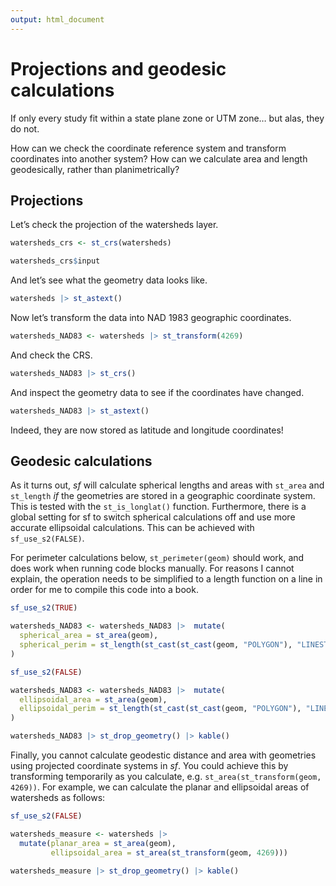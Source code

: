 ```yaml
---
output: html_document
---
```


# Projections and geodesic calculations

If only every study fit within a state plane zone or UTM zone... but alas, they do not.

How can we check the coordinate reference system and transform coordinates into another system?
How can we calculate area and length geodesically, rather than planimetrically?

## Projections

Let's check the projection of the watersheds layer.

```r
watersheds_crs <- st_crs(watersheds)

watersheds_crs$input
```

And let's see what the geometry data looks like.

```r
watersheds |> st_astext()
```
Now let's transform the data into NAD 1983 geographic coordinates.

```r
watersheds_NAD83 <- watersheds |> st_transform(4269)
```

And check the CRS.

```r
watersheds_NAD83 |> st_crs()
```

And inspect the geometry data to see if the coordinates have changed.

```r
watersheds_NAD83 |> st_astext()
```
Indeed, they are now stored as latitude and longitude coordinates!

## Geodesic calculations

As it turns out, *sf* will calculate spherical lengths and areas with `st_area` and `st_length` *if* the geometries are stored in a geographic coordinate system.
This is tested with the `st_is_longlat()` function.
Furthermore, there is a global setting for sf to switch spherical calculations off and use more accurate ellipsoidal calculations. This can be achieved with `sf_use_s2(FALSE)`. 

For perimeter calculations below, `st_perimeter(geom)` should work, and does work when running code blocks manually. 
For reasons I cannot explain, the operation needs to be simplified to a length function on a line in order for me to compile this code into a book.


```r
sf_use_s2(TRUE)

watersheds_NAD83 <- watersheds_NAD83 |>  mutate(
  spherical_area = st_area(geom),
  spherical_perim = st_length(st_cast(st_cast(geom, "POLYGON"), "LINESTRING"))
)

sf_use_s2(FALSE)

watersheds_NAD83 <- watersheds_NAD83 |>  mutate(
  ellipsoidal_area = st_area(geom),
  ellipsoidal_perim = st_length(st_cast(st_cast(geom, "POLYGON"), "LINESTRING"))
)

watersheds_NAD83 |> st_drop_geometry() |> kable()
```


Finally, you cannot calculate geodestic distance and area with geometries using projected coordinate systems in *sf*.
You could achieve this by transforming temporarily as you calculate, e.g. `st_area(st_transform(geom, 4269))`.
For example, we can calculate the planar and ellipsoidal areas of watersheds as follows:

```r
sf_use_s2(FALSE)

watersheds_measure <- watersheds |> 
  mutate(planar_area = st_area(geom),
         ellipsoidal_area = st_area(st_transform(geom, 4269)))

watersheds_measure |> st_drop_geometry() |> kable()
```